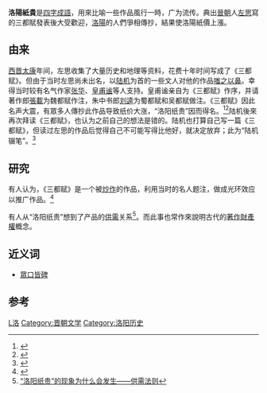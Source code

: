 '''洛陽紙貴'''是[[四字成語|四字成語]]，用來比喻一些作品風行一時，广为流传。典出[[晉朝|晉朝]]人[[左思|左思]]寫的三都賦發表後大受歡迎，[[洛陽|洛陽]]的人們爭相傳抄，結果使洛陽紙價上漲。

==由来==
[[西晋|西晋]][[太康_(西晉)|太康]]年间，左思收集了大量历史和地理等资料，花费十年时间写成了《三都赋》。但由于当时左思尚未出名，以[[陆机|陆机]]为首的一些文人对他的作品[[嗤之以鼻|嗤之以鼻]]。幸得当时较有名气作家[[张华|张华]]、[[皇甫谧|皇甫谧]]等人支持。皇甫谧亲自为《三都赋》作序，并请著作郎[[張載_(西晉)|張載]]为魏都赋作注，朱中书郎[[刘逵|刘逵]]为蜀都赋和吴都赋做注。《三都赋》因此名声大震，有眾多人傳抄此作品导致纸价大涨，“洛阳纸贵”因而得名。<ref>{{Cite web |url=http://www.huaxia.com/wh/jdgs/cydg/00096610.html |title=洛阳纸贵 |access-date=2010-07-10 |archive-date=2020-05-23 |archive-url=https://web.archive.org/web/20200523092655/http://www.huaxia.com/wh/jdgs/cydg/00096610.html |dead-url=no }}</ref><ref>{{Cite web |url=http://www.chinabaike.com/article/292/307/2007/2007021945541.html |title=洛阳纸贵的故事 |access-date=2010-07-10 |archive-url=https://web.archive.org/web/20110609012202/http://www.chinabaike.com/article/292/307/2007/2007021945541.html |archive-date=2011-06-09 |dead-url=yes }}</ref>陆机後來再次拜读《三都赋》，也认为之前自己的想法是错的。陆机也打算自己写一篇《三都赋》，但读过左思的作品后觉得自己不可能写得比他好，就决定放弃；此为“陆机辍笔”。<ref>{{Cite web |url=http://news.guoxue.com/article.php?articleid=25068 |title=关于“畅销书”的典故 洛阳纸贵与陆机辍笔 |access-date=2010-07-10 |archive-date=2020-05-23 |archive-url=https://web.archive.org/web/20200523092722/http://news.guoxue.com/article.php?articleid=25068 |dead-url=no }}</ref>

==研究==
有人{{who}}认为，《三都赋》是一个被[[炒作|炒作]]的作品，利用当时的名人题注，做成光环效应以推广作品。<ref>{{Cite web |url=http://www.hengqian.com/html/2009/12-12/a14325670515.shtml |title=洛阳纸贵：最初的炒作 |access-date=2010-07-10 |archive-date=2020-05-23 |archive-url=https://web.archive.org/web/20200523092731/http://www.hengqian.com/html/2009/12-12/a14325670515.shtml |dead-url=no }}</ref>

有人{{who}}从“洛阳纸贵”想到了产品的[[供需|供需]]关系<ref>[http://job.wlmqwb.com/edu/show.asp?id=760 “洛阳纸贵”的现象为什么会发生——供需法则]{{dead link|date=2018年3月 |bot=InternetArchiveBot |fix-attempted=yes }}</ref>。而此事也常作來說明古代的[[著作權|著作財產權]]概念。

==近义词==
*[[眾口皆碑|眾口皆碑]]

==参考==
<references/>
[[Category:成语|L洛]]
[[Category:晋朝文学|Category:晋朝文学]]
[[Category:洛阳历史|Category:洛阳历史]]